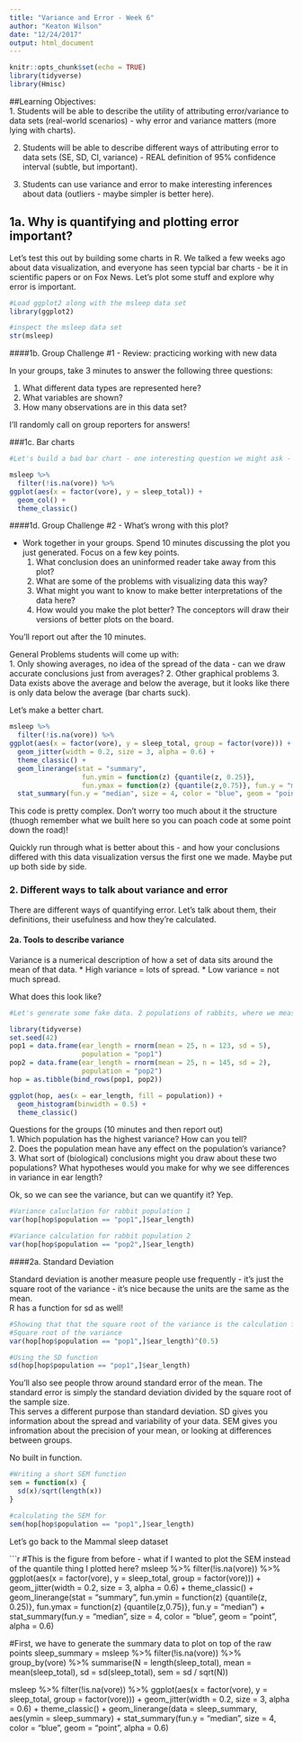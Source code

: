```yaml
---
title: "Variance and Error - Week 6"
author: "Keaton Wilson"
date: "12/24/2017"
output: html_document
---
```


```r
knitr::opts_chunk$set(echo = TRUE)
library(tidyverse)
library(Hmisc)
```
##Learning Objectives:  
  1. Students will be able to describe the utility of attributing error/variance to data sets (real-world scenarios) - why error and variance matters (more lying with charts).
  
  2. Students will be able to describe different ways of attributing error to data sets (SE, SD, CI, variance) - REAL definition of 95% confidence interval (subtle, but important).
  
  3. Students can use variance and error to make interesting inferences about data (outliers - maybe simpler is better here).  


## 1a. Why is quantifying and plotting error important?

Let's test this out by building some charts in R. We talked a few weeks ago about data visualization, and everyone has seen typcial bar charts - be it in scientific papers or on Fox News. Let's plot some stuff and explore why error is important.

```r
#Load ggplot2 along with the msleep data set
library(ggplot2)

#inspect the msleep data set
str(msleep) 
```

####1b. Group Challenge #1 - Review: practicing working with new data

In your groups, take 3 minutes to answer the following three questions:

1. What different data types are represented here?
2. What variables are shown?
3. How many observations are in this data set?

I'll randomly call on group reporters for answers!

###1c. Bar charts

```r
#Let's build a bad bar chart - one interesting question we might ask - what is the difference in time spent sleeping across different feeding types? i.e. do herbivores sleep more than carnivores?

msleep %>%
  filter(!is.na(vore)) %>%
ggplot(aes(x = factor(vore), y = sleep_total)) +
  geom_col() + 
  theme_classic()
```

####1d. Group Challenge #2 - What's wrong with this plot?

  * Work together in your groups. Spend 10 minutes discussing the plot you just generated. Focus on a few key points. 
    1. What conclusion does an uninformed reader take away from this plot?
    2. What are some of the problems with visualizing data this way?
    3. What might you want to know to make better interpretations of the data here?
    4. How would you make the plot better? The conceptors will draw their versions of better plots on the board. 
    
  You'll report out after the 10 minutes. 
  
  General Problems students will come up with:  
  1. Only showing averages, no idea of the spread of the data - can we draw accurate conclusions just from averages?
  2. Other graphical problems
  3. Data exists above the average and below the average, but it looks like there is only data below the average (bar charts suck). 
  
Let's make a better chart.

``` r
msleep %>%
  filter(!is.na(vore)) %>%
ggplot(aes(x = factor(vore), y = sleep_total, group = factor(vore))) +
  geom_jitter(width = 0.2, size = 3, alpha = 0.6) + 
  theme_classic() +
  geom_linerange(stat = "summary",
                  fun.ymin = function(z) {quantile(z, 0.25)},
                  fun.ymax = function(z) {quantile(z,0.75)}, fun.y = "median") +
  stat_summary(fun.y = "median", size = 4, color = "blue", geom = "point", alpha = 0.6)
```

This code is pretty complex. Don't worry too much about it the structure (thuogh remember what we built here so you can poach code at some point down the road)!

Quickly run through what is better about this - and how your conclusions differed with this data visualization versus the first one we made. Maybe put up both side by side.

### 2. Different ways to talk about variance and error

There are different ways of quantifying error. Let's talk about them, their definitions, their usefulness and how they're calculated. 

#### 2a. Tools to describe variance

Variance is a numerical description of how a set of data sits around the mean of that data. 
  * High variance = lots of spread.
  * Low variance = not much spread.
  
What does this look like?

```r
#Let's generate some fake data. 2 populations of rabbits, where we measured ear length. 

library(tidyverse)
set.seed(42)
pop1 = data.frame(ear_length = rnorm(mean = 25, n = 123, sd = 5),
                  population = "pop1")
pop2 = data.frame(ear_length = rnorm(mean = 25, n = 145, sd = 2),
                  population = "pop2")
hop = as.tibble(bind_rows(pop1, pop2))

ggplot(hop, aes(x = ear_length, fill = population)) +
  geom_histogram(binwidth = 0.5) +
  theme_classic()
```

Questions for the groups (10 minutes and then report out)  
  1. Which population has the highest variance? How can you tell?  
  2. Does the population mean have any effect on the population's variance?  
  3. What sort of (biological) conclusions might you draw about these two populations? What hypotheses would you make for why we see differences in variance in ear length?  

Ok, so we can see the variance, but can we quantify it? Yep.

```r
#Variance caluclation for rabbit population 1
var(hop[hop$population == "pop1",]$ear_length)

#Variance calculation for rabbit population 2
var(hop[hop$population == "pop2",]$ear_length)

```

####2a. Standard Deviation

Standard deviation is another measure people use frequently - it's just the square root of the variance - it's nice because the units are the same as the mean.  
R has a function for sd as well!

```r
#Showing that that the square root of the variance is the calculation for the SD
#Square root of the variance
var(hop[hop$population == "pop1",]$ear_length)^(0.5)

#Using the SD function
sd(hop[hop$population == "pop1",]$ear_length)
```

You'll also see people throw around standard error of the mean. The standard error is simply the standard deviation divided by the square root of the sample size.  
This serves a different purpose than standard deviation. 
SD gives you information about the spread and variability of your data.
SEM gives you infromation about the precision of your mean, or looking at differences between groups.

No built in function.
```r

#Writing a short SEM function
sem = function(x) {
  sd(x)/sqrt(length(x))
}

#calculating the SEM for 
sem(hop[hop$population == "pop1",]$ear_length)
```

Let's go back to the Mammal sleep dataset

```r
#This is the figure from before - what if I wanted to plot the SEM instead of the quantile thing I plotted here?
msleep %>%
  filter(!is.na(vore)) %>%
ggplot(aes(x = factor(vore), y = sleep_total, group = factor(vore))) +
  geom_jitter(width = 0.2, size = 3, alpha = 0.6) + 
  theme_classic() +
  geom_linerange(stat = "summary",
                  fun.ymin = function(z) {quantile(z, 0.25)},
                  fun.ymax = function(z) {quantile(z,0.75)}, fun.y = "median") +
  stat_summary(fun.y = "median", size = 4, color = "blue", geom = "point", alpha = 0.6)


#First, we have to generate the summary data to plot on top of the raw points
sleep_summary = msleep %>%
  filter(!is.na(vore)) %>%
    group_by(vore) %>%
      summarise(N = length(sleep_total),
                mean = mean(sleep_total),
                sd = sd(sleep_total),
                sem = sd / sqrt(N))



msleep %>%
  filter(!is.na(vore)) %>%
ggplot(aes(x = factor(vore), y = sleep_total, group = factor(vore))) +
  geom_jitter(width = 0.2, size = 3, alpha = 0.6) + 
  theme_classic() +
  geom_linerange(data = sleep_summary, aes(ymin = sleep_summary) +
  stat_summary(fun.y = "median", size = 4, color = "blue", geom = "point", alpha = 0.6)
